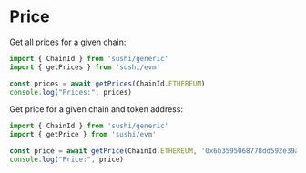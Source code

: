 # Price

Get all prices for a given chain:

```ts twoslash
import { ChainId } from 'sushi/generic'
import { getPrices } from 'sushi/evm'

const prices = await getPrices(ChainId.ETHEREUM)
console.log("Prices:", prices)
```

Get price for a given chain and token address:

```ts twoslash
import { ChainId } from 'sushi/generic'
import { getPrice } from 'sushi/evm'

const price = await getPrice(ChainId.ETHEREUM, '0x6b3595068778dd592e39a122f4f5a5cf09c90fe2')
console.log("Price:", price)
```
